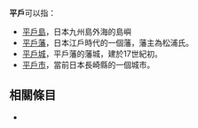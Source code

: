 '''平戶'''可以指：
* [[平戶島|平戶島]]，日本九州島外海的島嶼
* [[平戶藩|平戶藩]]，日本江戶時代的一個藩，藩主為松浦氏。
* [[平戶城|平戶城]]，平戶藩的藩城，建於17世紀初。
* [[平戶市|平戶市]]，當前日本長崎縣的一個城市。

== 相關條目 ==
*{{lookfrom}}

{{disambig|cat=二字消歧义}}